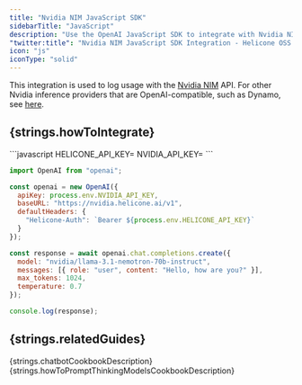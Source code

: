 ```yaml
---
title: "Nvidia NIM JavaScript SDK"
sidebarTitle: "JavaScript"
description: "Use the OpenAI JavaScript SDK to integrate with Nvidia NIM via Helicone to log your Nvidia usage."
"twitter:title": "Nvidia NIM JavaScript SDK Integration - Helicone OSS LLM Observability"
icon: "js"
iconType: "solid"
---
```



This integration is used to log usage with the [Nvidia NIM](https://build.nvidia.com/) API. For other Nvidia inference providers that are OpenAI-compatible, such as Dynamo, see [here](/integrations/nvidia/dynamo).

## {strings.howToIntegrate}

<Steps>
  <Step title={strings.generateKey}>
    <div dangerouslySetInnerHTML={{ __html: strings.generateKeyInstructions }} />
  </Step>

  <Step title={strings.setApiKey}>
    ```javascript
    HELICONE_API_KEY=<your-helicone-api-key>
    NVIDIA_API_KEY=<your-nvidia-api-key>
    ```
  </Step>

  <Step title={strings.modifyBasePath}>

```javascript OpenAI SDK
import OpenAI from "openai";

const openai = new OpenAI({
  apiKey: process.env.NVIDIA_API_KEY,
  baseURL: "https://nvidia.helicone.ai/v1",
  defaultHeaders: {
    "Helicone-Auth": `Bearer ${process.env.HELICONE_API_KEY}`
  }
});

const response = await openai.chat.completions.create({
  model: "nvidia/llama-3.1-nemotron-70b-instruct",
  messages: [{ role: "user", content: "Hello, how are you?" }],
  max_tokens: 1024,
  temperature: 0.7
});

console.log(response);
```

  </Step>

  <Step title={strings.verifyInHelicone}>
    <div dangerouslySetInnerHTML={{ __html: strings.verifyInHeliconeDesciption("Nvidia") }} />
  </Step>
</Steps>

## {strings.relatedGuides}

<CardGroup cols={2}>
  <Card
    title="Building a chatbot with structured outputs"
    icon="lightbulb"
    href="/guides/cookbooks/openai-structured-outputs"
    iconType="light"
    vertical
  >
    {strings.chatbotCookbookDescription}
  </Card>
  <Card
    title="How to Prompt Thinking Models Effectively"
    icon="arrows-rotate"
    href="/guides/cookbooks/prompt-thinking-models"
    iconType="light"
    vertical
  >
    {strings.howToPromptThinkingModelsCookbookDescription}
  </Card>
</CardGroup> 